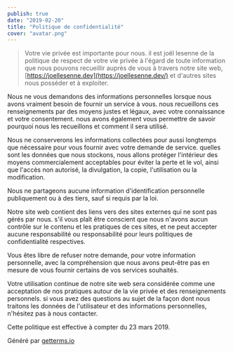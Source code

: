 ```yaml
---
publish: true
date: "2019-02-20"
title: "Politique de confidentialité"
cover: "avatar.png"
---
```


> Votre vie privée est importante pour nous. il est joël lesenne de la politique de respect de votre vie privée à l'égard de toute information que nous pouvons recueillir auprès de vous à travers notre site web, [https://joellesenne.dev](https://joellesenne.dev/) et d'autres sites nous posséder et à exploiter.

Nous ne vous demandons des informations personnelles lorsque nous avons vraiment besoin de fournir un service à vous. nous recueillons ces renseignements par des moyens justes et légaux, avec votre connaissance et votre consentement. nous avons également vous permettre de savoir pourquoi nous les recueillons et comment il sera utilisé.

Nous ne conserverons les informations collectées pour aussi longtemps que nécessaire pour vous fournir avec votre demande de service. quelles sont les données que nous stockons, nous allons protéger l'intérieur des moyens commercialement acceptables pour éviter la perte et le vol, ainsi que l'accès non autorisé, la divulgation, la copie, l'utilisation ou la modification.

Nous ne partageons aucune information d'identification personnelle publiquement ou à des tiers, sauf si requis par la loi.

Notre site web contient des liens vers des sites externes qui ne sont pas gérés par nous. s'il vous plaît être conscient que nous n'avons aucun contrôle sur le contenu et les pratiques de ces sites, et ne peut accepter aucune responsabilité ou responsabilité pour leurs politiques de confidentialité respectives.

Vous êtes libre de refuser notre demande, pour votre information personnelle, avec la compréhension que nous avons peut-être pas en mesure de vous fournir certains de vos services souhaités.

Votre utilisation continue de notre site web sera considérée comme une acceptation de nos pratiques autour de la vie privée et des renseignements personnels. si vous avez des questions au sujet de la façon dont nous traitons les données de l'utilisateur et des informations personnelles, n'hésitez pas à nous contacter.

Cette politique est effective à compter du 23 mars 2019.

Généré par [getterms.io](http://getterms.io/)
